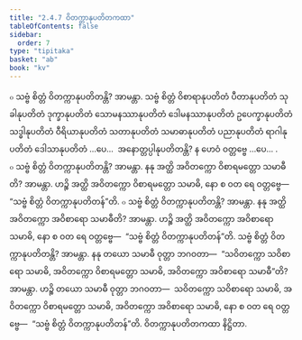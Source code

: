 ```yaml
---
title: "2.4.7 ဝိတက္ကာနုပတိတကထာ"
tableOfContents: false
sidebar:
  order: 7
type: "tipitaka"
basket: "ab"
book: "kv"
---
```



<DynamicBreadcrumb />

<Division number="562" book="kv" e="ch" v="32" p="303">

<Paragraph number="1903" book="kv">
๐ သဗ္ဗံ စိတ္တံ ဝိတက္ကာနုပတိတန္တိ? အာမန္တာ. သဗ္ဗံ စိတ္တံ ဝိစာရာနုပတိတံ ပီတာနုပတိတံ သုခါနုပတိတံ ဒုက္ခာနုပတိတံ သောမနဿာနုပတိတံ ဒေါမနဿာနုပတိတံ ဥပေက္ခာနုပတိတံ သဒ္ဓါနုပတိတံ ဝီရိယာနုပတိတံ သတာနုပတိတံ သမာဓာနုပတိတံ ပညာနုပတိတံ ရာဂါနုပတိတံ ဒေါသာနုပတိတံ …ပေ…  အနောတ္တပ္ပါနုပတိတန္တိ? န ဟေဝံ ဝတ္တဗ္ဗေ …ပေ… .
</Paragraph>

<Paragraph number="1904" book="kv">
๐ သဗ္ဗံ စိတ္တံ ဝိတက္ကာနုပတိတန္တိ? အာမန္တာ. နနု အတ္ထိ အဝိတက္ကော ဝိစာရမတ္တော သမာဓီတိ? အာမန္တာ. ဟဉ္စိ အတ္ထိ အဝိတက္ကော ဝိစာရမတ္တော သမာဓိ, နော စ ဝတ ရေ ဝတ္တဗ္ဗေ—  “သဗ္ဗံ စိတ္တံ ဝိတက္ကာနုပတိတန်”တိ.
</Paragraph>

<Paragraph number="1905" book="kv">
๐ သဗ္ဗံ စိတ္တံ ဝိတက္ကာနုပတိတန္တိ? အာမန္တာ. နနု အတ္ထိ အဝိတက္ကော အဝိစာရော သမာဓီတိ? အာမန္တာ. ဟဉ္စိ အတ္ထိ အဝိတက္ကော အဝိစာရော သမာဓိ, နော စ ဝတ ရေ ဝတ္တဗ္ဗေ—  “သဗ္ဗံ စိတ္တံ ဝိတက္ကာနုပတိတန်”တိ. သဗ္ဗံ စိတ္တံ ဝိတက္ကာနုပတိတန္တိ? အာမန္တာ. နနု တယော သမာဓီ ဝုတ္တာ ဘဂဝတာ—  “သဝိတက္ကော သဝိစာရော သမာဓိ, အဝိတက္ကော ဝိစာရမတ္တော သမာဓိ, အဝိတက္ကော အဝိစာရော သမာဓီ”တိ? အာမန္တာ. ဟဉ္စိ တယော သမာဓီ ဝုတ္တာ ဘဂဝတာ—  သဝိတက္ကော သဝိစာရော သမာဓိ, အဝိတက္ကော ဝိစာရမတ္တော သမာဓိ, အဝိတက္ကော အဝိစာရော သမာဓိ, နော စ ဝတ ရေ ဝတ္တဗ္ဗေ—  “သဗ္ဗံ စိတ္တံ ဝိတက္ကာနုပတိတန်”တိ.

</Paragraph>
</Division>

<Paragraph number="1906" type="center" book="kv">
ဝိတက္ကာနုပတိတကထာ နိဋ္ဌိတာ.
</Paragraph>